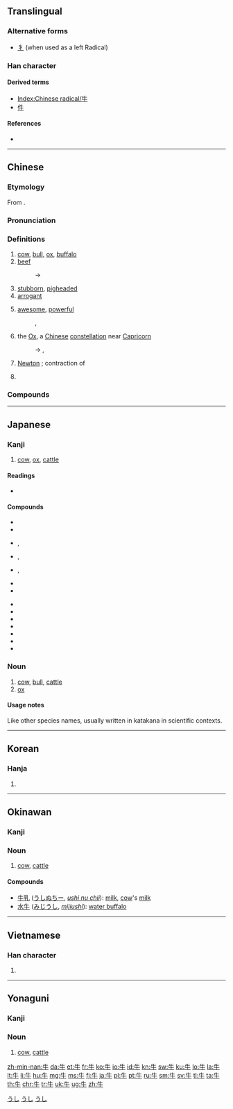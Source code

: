 {{also|午}}
==Translingual==
{{stroke order|type=animate}}

===Alternative forms===
* [[牜]] (when used as a left Radical)

===Han character===
{{Han char|rn=93|rad=牛|as=00|sn=4|four=2500<sub>0</sub>|canj=竹手 (HQ)}}

====Derived terms====
* [[Index:Chinese radical/牛]]
* [[件]]

====References====
* {{Han ref|kx=0697.010|dkj=19922|dj=1108.160|hdz=31800.010|uh=725B|ud=29275|bh=A4FB|bd=42235}}

----

==Chinese==
{{zh-forms}}

===Etymology===
From {{etyl|sit-pro|zh}} {{m|sit-pro|*ŋwa}}.

===Pronunciation===
{{zh-pron
|m=niú
|c=ngau4
|h=pfs=ngiù
|md=ngù/ngiù
|md_note=ngù - colloquial; ngiù - literary
|mn=gû
|w=3nieu
|mc=y
|oc=y
|ma=y
|cat=n
}}

===Definitions===
{{zh-hanzi}}

# [[cow]], [[bull]], [[ox]], [[buffalo]] {{gloss|general name for bovine animals}}
# [[beef]]
#: → {{zh-l|牛肉}}
# [[stubborn]], [[pigheaded]]
# [[arrogant]]
# {{cx|slang|lang=zh}} [[awesome]], [[powerful]]
#: {{zh-l|牛屄}}, {{zh-l|牛人}}
# {{cx|astronomy|lang=zh}} the [[Ox]], a [[Chinese]] [[constellation]] near [[Capricorn]]
#: → {{zh-l|玄武}}, {{zh-l|二十八宿}}
# {{cx|physics|abbreviation|lang=zh}} [[Newton]] {{gloss|unit}}; contraction of {{zh-l|牛頓|Niúdùn}}
# {{surname|lang=zh}}

===Compounds===
{{der3
| {{zh-l|牛掰|niúbāi}}
| {{zh-l|牛蒡|niúbàng}}
| {{zh-l|牛逼|niúbī}}
| {{zh-l|牛屄|niúbī}}
| {{zh-l|牛B|niúbī}}
| {{zh-l|牛鼻|niúbí}}
| {{zh-l|牛比|niúbǐ}}
| {{zh-l|牛鼻子|niúbízi}}
| {{zh-l|牛脖子|niúbózi}}
| {{zh-l|牛鞭|niúbiān}}
| {{zh-l|牛X|niúchā}}
| {{zh-l|牛叉|niúchā}}
| {{zh-l|牛車|niúchē}}
| {{zh-l|牛刀小試|niúdāoxiǎoshì}}
| {{zh-l|牛鼎烹雞|niúdǐngpēngjī}}
| {{zh-l|牛痘|niúdòu}}
| {{zh-l|牛痘苗|niúdòumiáo}}
| {{zh-l|牛犢|niúdú}}
| {{zh-l|牛頓|Niúdùn}}
| {{zh-l|牛耳|niú'ěr}}
| {{zh-l|牛房|niúfáng}}
| {{zh-l|牛革|niúgé}}
| {{zh-l|牛倌|niúguān}}
| {{zh-l|牛鬼蛇神|niúguǐshéshén}}
| {{zh-l|牛黄|niúhuáng}}
| {{zh-l|牛角|niújiǎo}}
| {{zh-l|牛角尖|niújiǎojiān}}
| {{zh-l|牛角面包|niújiǎomiànbāo}}
| {{zh-l|牛勁|niújìn}}
| {{zh-l|牛圈|niújuān}}
| {{zh-l|牛郎|niúláng}}
| {{zh-l|牛郎星|niúlángxīng}}
| {{zh-l|牛郎織女|niúlángzhīnǚ}}
| {{zh-l|牛馬|niúmǎ}}
| {{zh-l|牛毛|niúmáo}}
| {{zh-l|牛毛雨|niúmáoyǔ}}
| {{zh-l|牛虻|niúméng}}
| {{zh-l|牛奶|niúnǎi}}
| {{zh-l|牛腩|niúnǎn}}
| {{zh-l|牛年|niúnián}}
| {{zh-l|牛年馬月|niúniánmǎyuè}}
| {{zh-l|牛排|niúpái}}
| {{zh-l|牛棚|niúpéng}}
| {{zh-l|牛皮|niúpí}}
| {{zh-l|牛脾氣|niúpíqì}}
| {{zh-l|牛氣|niúqì}}
| {{zh-l|牛皮癬|niúpíxuǎn}}
| {{zh-l|牛皮紙|niúpízhǐ}}
| {{zh-l|牛肉|niúròu}}
| {{zh-l|牛舌|niúshé}}
| {{zh-l|牛舍|niúshè}}
| {{zh-l|牛市|niúshì}}
| {{zh-l|牛溲馬勃|niúsōumǎbó}}
| {{zh-l|牛頭不對馬嘴|niútóu bú duì mǎzuǐ}}
| {{zh-l|牛頭馬面|Niútóumǎmiàn}}
| {{zh-l|牛蛙|niúwā}}
| {{zh-l|牛性|niúxìng}}
| {{zh-l|牛宿|Niúxiù}}
| {{zh-l|牛鞅|niúyàng}}
| {{zh-l|牛飲|niúyǐn}}
| {{zh-l|牛仔|niúzǎi}}
| {{zh-l|牛崽|niúzǎi}}
| {{zh-l|牛仔褲|niúzǎikù}}
| {{zh-l|牛崽褲|niúzǎikù}}
| {{zh-l|牛仔舞|niúzǎiwǔ}}
| {{zh-l|吹牛|chuīniú}}
| {{zh-l|公牛|gōngniú}}
| {{zh-l|蝸牛|guāniú,wōniú}}
| {{zh-l|黄牛|huángniú}}
| {{zh-l|犛牛|líniú}}
| {{zh-l|母牛|mǔniú}}
| {{zh-l|水牛|shuìniú}}
| {{zh-l|小牛|xiǎoniú}}
| {{zh-l|犀牛|xīniú}}
| {{zh-l|九牛一毛|jiǔniúyīmáo}}
}}

{{zh-cat|SI units|Mammals|Beginning}}

----

==Japanese==

===Kanji===
{{ja-kanji|grade=2|rs=牛00}}

# [[cow]], [[ox]], [[cattle]]

====Readings====
* {{ja-readings
|goon=[[ぐ]] (gu) {{qualifier|non-[[w:Jōyō kanji|Jōyō]] reading}}
|kanon=[[ぎゅう]] (gyū) < [[ぎう]] (giu)
|kanyoon=[[ご]] (go) {{qualifier|non-[[w:Jōyō kanji|Jōyō]] reading}}
|kun=[[うし]] (ushi)}}

====Compounds====
{{der-top}}
{{top2}}
* {{ja-l|肉牛|にくぎゅう|nikugyū}}
* {{ja-l|乳牛|にゅうぎゅう|nyūgyū}}
* {{ja-l|子牛}}, {{ja-l|仔牛|こうし|koushi}}
* {{ja-l|雄牛}}, {{ja-l|牡牛|おうし|oushi}}
* {{ja-l|雌牛}}, {{ja-l|牝牛|めうし|meushi}}
* {{ja-l|牛舎|ぎゅうしゃ|gyūsha}}
* {{ja-l|牛肉|ぎゅうにく|gyūniku}}
{{mid2}}
* {{ja-l|牛乳|ぎゅうにゅう|gyūnyū}}
* {{ja-l|牛車|ぎっしゃ|gissha}}
* {{ja-l|牛耳る|ぎゅうじる|gyūjiru}}
* {{ja-l|牛蒡|ごぼう|gobō}}
* {{ja-l|牛酪|にゅうらく|nyuraku}}
* {{ja-l|牛馬|うしうま|ushi uma}}
* {{ja-l|牛鬼|うしおに|ushioni}}
{{bottom}}
{{der-bottom}}

===Noun===
{{ja-noun|うし|kata=ウシ}}

# [[cow]], [[bull]], [[cattle]]
# [[ox]]

====Usage notes====
Like other species names, usually written in katakana in scientific contexts.

[[Category:1000 Japanese basic words|うし]]
[[Category:ja:Cattle|うし]]
[[Category:ja:Mammals|うし]]
----

==Korean==

===Hanja===
{{ko-hanja|hangeul=우|eumhun=소|mr=u|y=wu}}

# {{defn|lang=ko|sort=牛00}}

----

==Okinawan==
{{attention|ryu}}

===Kanji===
{{head|ryu|kanji|hiragana|うし|romaji|ushi}}

===Noun===
{{head|ryu|noun|hiragana|うし|romaji|ushi}}

# [[cow]], [[cattle]]

====Compounds====
{{top2}}
* [[牛乳]] ([[うしぬちー]], ''[[ushi nu chii]]''): [[milk]], [[cow]]'s [[milk]]
* [[水牛]] ([[みじうし]], ''[[mijiushi]]''): [[water buffalo]]
{{bottom}}

----

==Vietnamese==

===Han character===
{{vi-hantu|[[ngưu]], [[ngọ]], [[ngỏ]], [[ngõ]], [[ngâu]]|rs=牛00}}

# {{defn|lang=vi|sort=牛00}}

----

==Yonaguni==
{{attention|yoi}}

===Kanji===
{{head|yoi|kanji|hiragana|うち|romaji|uchi}}

===Noun===
{{head|yoi|noun|hiragana|うち|romaji|uchi}}

# [[cow]], [[cattle]]

[[Category:CJKV radicals| ]]

[[zh-min-nan:牛]]
[[da:牛]]
[[et:牛]]
[[fr:牛]]
[[ko:牛]]
[[io:牛]]
[[id:牛]]
[[kn:牛]]
[[sw:牛]]
[[ku:牛]]
[[lo:牛]]
[[la:牛]]
[[lt:牛]]
[[li:牛]]
[[hu:牛]]
[[mg:牛]]
[[ms:牛]]
[[fj:牛]]
[[ja:牛]]
[[pl:牛]]
[[pt:牛]]
[[ru:牛]]
[[sm:牛]]
[[sv:牛]]
[[tl:牛]]
[[ta:牛]]
[[th:牛]]
[[chr:牛]]
[[tr:牛]]
[[uk:牛]]
[[ug:牛]]
[[zh:牛]]
